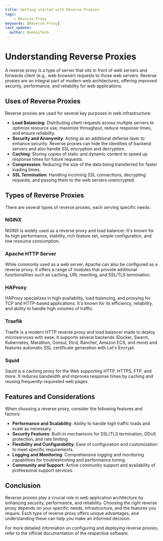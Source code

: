```yaml
---
title: Getting started with Reverse Proxies
tags:
    - Reverse Proxy
keywords: [Reverse Proxy]
last_update:
  author: BankaiTech
---
```



# Understanding Reverse Proxies

A reverse proxy is a type of server that sits in front of web servers and forwards client (e.g., web browser) requests to those web servers. Reverse proxies are an integral part of modern web architectures, offering improved security, performance, and reliability for web applications.

## Uses of Reverse Proxies

Reverse proxies are used for several key purposes in web infrastructure:

- **Load Balancing**: Distributing client requests across multiple servers to optimize resource use, maximize throughput, reduce response times, and ensure reliability.
- **Security and Anonymity**: Acting as an additional defense layer to enhance security. Reverse proxies can hide the identities of backend servers and also handle SSL encryption and decryption.
- **Caching**: Storing copies of static and dynamic content to speed up response times for future requests.
- **Compression**: Reducing the size of the data being transferred for faster loading times.
- **SSL Termination**: Handling incoming SSL connections, decrypting requests, and passing them to the web servers unencrypted.

## Types of Reverse Proxies

There are several types of reverse proxies, each serving specific needs:

### NGINX

NGINX is widely used as a reverse proxy and load balancer. It's known for its high performance, stability, rich feature set, simple configuration, and low resource consumption.

### Apache HTTP Server

While commonly used as a web server, Apache can also be configured as a reverse proxy. It offers a range of modules that provide additional functionalities such as caching, URL rewriting, and SSL/TLS termination.

### HAProxy

HAProxy specializes in high availability, load balancing, and proxying for TCP and HTTP-based applications. It's known for its efficiency, reliability, and ability to handle high volumes of traffic.

### Traefik

Traefik is a modern HTTP reverse proxy and load balancer made to deploy microservices with ease. It supports several backends (Docker, Swarm, Kubernetes, Marathon, Consul, Etcd, Rancher, Amazon ECS, and more) and features automatic SSL certificate generation with Let's Encrypt.

### Squid

Squid is a caching proxy for the Web supporting HTTP, HTTPS, FTP, and more. It reduces bandwidth and improves response times by caching and reusing frequently-requested web pages.

## Features and Considerations

When choosing a reverse proxy, consider the following features and factors:

- **Performance and Scalability**: Ability to handle high traffic loads and scale as necessary.
- **Security Features**: Built-in mechanisms for SSL/TLS termination, DDoS protection, and rate limiting.
- **Flexibility and Configurability**: Ease of configuration and customization to meet specific requirements.
- **Logging and Monitoring**: Comprehensive logging and monitoring capabilities for troubleshooting and performance tuning.
- **Community and Support**: Active community support and availability of professional support services.

## Conclusion

Reverse proxies play a crucial role in web application architecture by enhancing security, performance, and reliability. Choosing the right reverse proxy depends on your specific needs, infrastructure, and the features you require. Each type of reverse proxy offers unique advantages, and understanding these can help you make an informed decision.

For more detailed information on configuring and deploying reverse proxies, refer to the official documentation of the respective software.

<BuyMeACoffeeButton />
